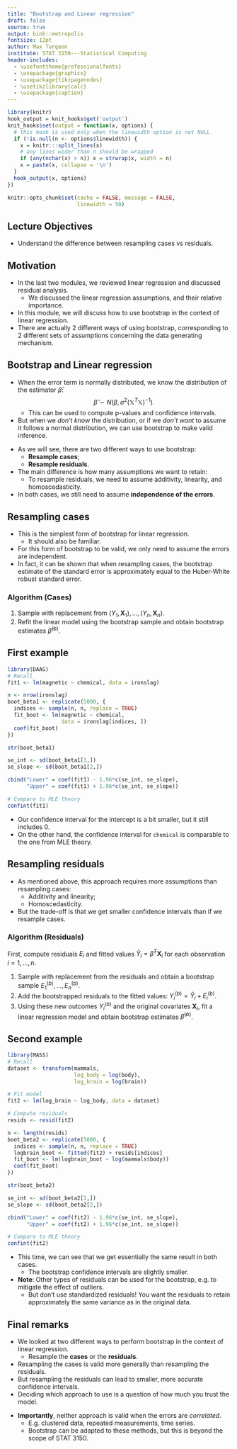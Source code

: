 ```yaml
---
title: "Bootstrap and Linear regression"
draft: false
source: true
output: binb::metropolis
fontsize: 12pt
author: Max Turgeon
institute: STAT 3150---Statistical Computing
header-includes:
  - \usefonttheme{professionalfonts}
  - \usepackage{graphicx}
  - \usepackage{tikzpagenodes}
  - \usetikzlibrary{calc}
  - \usepackage{caption}
---
```


```r
library(knitr)
hook_output = knit_hooks$get('output')
knit_hooks$set(output = function(x, options) {
  # this hook is used only when the linewidth option is not NULL
  if (!is.null(n <- options$linewidth)) {
    x = knitr:::split_lines(x)
    # any lines wider than n should be wrapped
    if (any(nchar(x) > n)) x = strwrap(x, width = n)
    x = paste(x, collapse = '\n')
  }
  hook_output(x, options)
})

knitr::opts_chunk$set(cache = FALSE, message = FALSE,
                      linewidth = 50)
```

## Lecture Objectives

  - Understand the difference between resampling cases vs residuals.

## Motivation

  - In the last two modules, we reviewed linear regression and discussed residual analysis.
    + We discussed the linear regression assumptions, and their relative importance.
  - In this module, we will discuss how to use bootstrap in the context of linear regression.
  - There are actually 2 different ways of using bootstrap, corresponding to 2 different sets of assumptions concerning the data generating mechanism.

## Bootstrap and Linear regression {.allowframebreaks}

  - When the error term is normally distributed, we know the distribution of the estimator $\hat{\beta}$:
  $$\hat{\beta} \sim N\left(\beta, \sigma^2 (\mathbb{X}^T\mathbb{X})^{-1}\right).$$
    + This can be used to compute p-values and confidence intervals.
  - But when we *don't know* the distribution, or if we *don't want* to assume it follows a normal distribution, we can use bootstrap to make valid inference. 
  
\vspace{2cm}
  
  - As we will see, there are two different ways to use bootstrap:
    + **Resample cases**;
    + **Resample residuals**.
  - The main difference is how many assumptions we want to retain:
    + To resample residuals, we need to assume additivity, linearity, and homoscedasticity.
  - In both cases, we still need to assume **independence of the errors**.
  
## Resampling cases

  - This is the simplest form of bootstrap for linear regression.
    + It should also be familiar.
  - For this form of bootstrap to be valid, we only need to assume the errors are independent.
  - In fact, it can be shown that when resampling cases, the bootstrap estimate of the standard error is approximately equal to the Huber-White robust standard error.
  
### Algorithm (Cases)

  1. Sample with replacement from $(Y_1, \mathbf{X}_1), \ldots, (Y_n, \mathbf{X}_n)$.
  2. Refit the linear model using the bootstrap sample and obtain bootstrap estimates $\hat{\beta}^{(b)}$.

## First example {.allowframebreaks}

```r
library(DAAG)
# Recall
fit1 <- lm(magnetic ~ chemical, data = ironslag)
```


```r
n <- nrow(ironslag)
boot_beta1 <- replicate(5000, {
  indices <- sample(n, n, replace = TRUE)
  fit_boot <- lm(magnetic ~ chemical, 
                 data = ironslag[indices, ])
  coef(fit_boot)
})
```

```r
str(boot_beta1)

se_int <- sd(boot_beta1[1,])
se_slope <- sd(boot_beta1[2,])

cbind("Lower" = coef(fit1) - 1.96*c(se_int, se_slope),
      "Upper" = coef(fit1) + 1.96*c(se_int, se_slope))
```

```r
# Compare to MLE theory
confint(fit1)
```

  - Our confidence interval for the intercept is a bit smaller, but it still includes 0.
  - On the other hand, the confidence interval for `chemical` is comparable to the one from MLE theory.

## Resampling residuals {.allowframebreaks}

  - As mentioned above, this approach requires more assumptions than resampling cases:
    + Additivity and linearity;
    + Homoscedasticity.
  - But the trade-off is that we get smaller confidence intervals than if we resample cases.
  
### Algorithm (Residuals)

First, compute residuals $E_i$ and fitted values $\hat{Y}_i = \hat{\beta}^T\mathbf{X}_i$ for each observation $i=1,\ldots, n$.

  1. Sample with replacement from the residuals and obtain a bootstrap sample $E^{(b)}_1, \ldots, E^{(b)}_n$.
  2. Add the bootstrapped residuals to the fitted values: $Y^{(b)}_i = \hat{Y}_i + E^{(b)}_i$.
  3. Using these new outcomes $Y^{(b)}_i$ and the original covariates $\mathbf{X}_i$, fit a linear regression model and obtain bootstrap estimates $\hat{\beta}^{(b)}$.
    
## Second example {.allowframebreaks}

```r
library(MASS)
# Recall
dataset <- transform(mammals,
                     log_body = log(body),
                     log_brain = log(brain))

# Fit model
fit2 <- lm(log_brain ~ log_body, data = dataset)
```


```r
# Compute residuals
resids <- resid(fit2)

n <- length(resids)
boot_beta2 <- replicate(5000, {
  indices <- sample(n, n, replace = TRUE)
  logbrain_boot <- fitted(fit2) + resids[indices]
  fit_boot <- lm(logbrain_boot ~ log(mammals$body))
  coef(fit_boot)
})
```

```r
str(boot_beta2)

se_int <- sd(boot_beta2[1,])
se_slope <- sd(boot_beta2[2,])

cbind("Lower" = coef(fit2) - 1.96*c(se_int, se_slope),
      "Upper" = coef(fit2) + 1.96*c(se_int, se_slope))
```

```r
# Compare to MLE theory
confint(fit2)
```

  - This time, we can see that we get essentially the same result in both cases.
    + The bootstrap confidence intervals are slightly smaller.
  - **Note**: Other types of residuals can be used for the bootstrap, e.g. to mitigate the effect of outliers.
    + But don't use standardized residuals! You want the residuals to retain approximately the same variance as in the original data.

## Final remarks {.allowframebreaks}

  - We looked at two different ways to perform bootstrap in the context of linear regression. 
    + Resample the **cases** or the **residuals**.
  - Resampling the cases is valid more generally than resampling the residuals.
  - But resampling the residuals can lead to smaller, more accurate confidence intervals.
  - Deciding which approach to use is a question of how much you trust the model.
  
\vspace{1in}
  
  - **Importantly**, neither approach is valid when the errors are *correlated*.
    + E.g. clustered data, repeated measurements, time series.
    + Bootstrap can be adapted to these methods, but this is beyond the scope of STAT 3150.
  